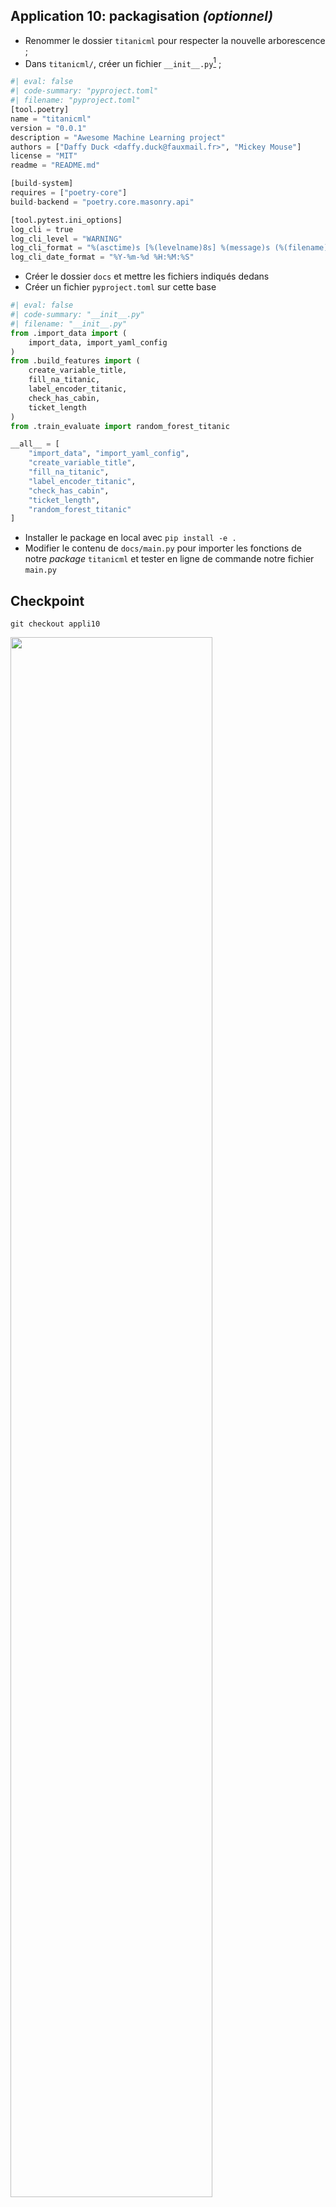 ::: {.callout-tip}

## Application 10: packagisation _(optionnel)_

- Renommer le dossier `titanicml` pour respecter la nouvelle
arborescence ;
- Dans `titanicml/`, créer un fichier `__init__.py`[^init] ;

```python
#| eval: false
#| code-summary: "pyproject.toml"
#| filename: "pyproject.toml"
[tool.poetry]
name = "titanicml"
version = "0.0.1"
description = "Awesome Machine Learning project"
authors = ["Daffy Duck <daffy.duck@fauxmail.fr>", "Mickey Mouse"]
license = "MIT"
readme = "README.md"

[build-system]
requires = ["poetry-core"]
build-backend = "poetry.core.masonry.api"

[tool.pytest.ini_options]
log_cli = true
log_cli_level = "WARNING"
log_cli_format = "%(asctime)s [%(levelname)8s] %(message)s (%(filename)s:%(lineno)s)"
log_cli_date_format = "%Y-%m-%d %H:%M:%S"
```

- Créer le dossier `docs` et mettre les fichiers indiqués dedans
- Créer un fichier `pyproject.toml` sur cette base

```python
#| eval: false
#| code-summary: "__init__.py"
#| filename: "__init__.py"
from .import_data import (
    import_data, import_yaml_config
)
from .build_features import (
    create_variable_title,
    fill_na_titanic,
    label_encoder_titanic,
    check_has_cabin,
    ticket_length
)
from .train_evaluate import random_forest_titanic

__all__ = [
    "import_data", "import_yaml_config",
    "create_variable_title",
    "fill_na_titanic",
    "label_encoder_titanic",
    "check_has_cabin",
    "ticket_length",
    "random_forest_titanic"
]
```

- Installer le package en local avec `pip install -e .`
- Modifier le contenu de `docs/main.py` pour importer les fonctions de notre _package_ `titanicml` et tester en 
ligne de commande notre fichier `main.py`
:::

[^init]: Le fichier `__init__.py` indique à `Python` que le dossier
est un _package_. Il permet de proposer certaines configurations
lors de l'import du _package_. Il permet également de contrôler
les objets exportés (c'est-à-dire mis à disposition de l'utilisateur)
par le _package_ par rapport aux objets internes au _package_. 
En le laissant vide, nous allons utiliser ce fichier 
pour importer l'ensemble des fonctions de nos sous-modules. 
Ce n'est pas la meilleure pratique mais un contrôle plus fin des
objets exportés demanderait un investissement qui ne vaut, ici, pas
le coût. 


::: {.callout-caution collapse="true"}
## Checkpoint

```shell
git checkout appli10
```

![](/checkpoint.jpg){width=80% fig-align="center"}


:::
